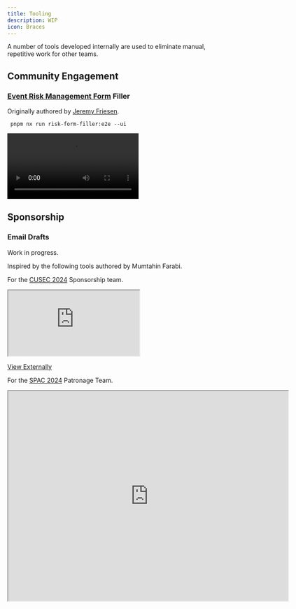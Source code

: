 ```yaml
---
title: Tooling
description: WIP
icon: Braces
---
```


A number of tools developed internally are used to eliminate manual, repetitive work for other teams.

## Community Engagement
### [Event Risk Management Form](https://stuapps.carleton.ca/sarms/event-risk) Filler

Originally authored by [Jeremy Friesen](https://github.com/JeremyFriesenGitHub).

```
 pnpm nx run risk-form-filler:e2e --ui
```

<video className="w-max h-[240px]" controls>
  <source src="https://github.com/user-attachments/assets/8d01f3fc-d593-4830-98ae-c50cdb65c612" type="video/mp4" />
  Your browser does not support the video tag.
</video>

## Sponsorship
### Email Drafts

Work in progress.

Inspired by the following tools authored by Mumtahin Farabi.

For the [CUSEC 2024](https://2024.cusec.net) Sponsorship team.

<iframe
className="mt-4 w-full h-[400px]"
style={{ border: '1px solid rgba(0, 0, 0, 0.1)' }}
src="https://2024.cusec.net/email-drafts"
allowFullScreen>
</iframe>

[View Externally](https://2024.cusec.net/email-drafts)

For the [SPAC 2024](https://www.ieeespac.ca/) Patronage Team.

<iframe
className="mt-4 w-full h-[400px]"
style={{ border: '1px solid rgba(0, 0, 0, 0.1)' }}
allowFullScreen
src="https://drive.google.com/file/d/1frqbRzHBwET4g3jsmSzhFMZZMJhfmd9m/preview"
width="640"
height="480"
allow="autoplay">
</iframe>
